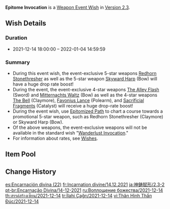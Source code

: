 {{Wish
|name              = Epitome Invocation 2021-12-14
|image             = Epitome Invocation 2021-12-14.png
|type              = Weapon Event
|duration          = event
|time_start        = 2021-12-14 18:00:00
|time_end          = 2022-01-04 14:59:59
|link              = https://genshin.hoyoverse.com/en/news/detail/17676
|preceding         = Epitome Invocation/2021-11-24
|alongside         = Oni's Royale/2021-12-14
|succeeding        = Epitome Invocation/2022-01-05
}}
'''Epitome Invocation''' is a [[Weapon Event Wish]] in [[Version 2.3]].

==Wish Details==
===Duration===
* 2021-12-14 18:00:00 &ndash; 2022-01-04 14:59:59

===Summary===
* During this event wish, the event-exclusive 5-star weapons [[Redhorn Stonethresher]] as well as the 5-star weapon [[Skyward Harp]] (Bow) will have a huge drop rate boost!
* During the event, the event-exclusive 4-star weapons [[The Alley Flash]] (Sword) and [[Mitternachts Waltz]] (Bow) as well as the 4-star weapons [[The Bell]] (Claymore), [[Favonius Lance]] (Polearm), and [[Sacrificial Fragments]] (Catalyst) will receive a huge drop-rate boost!
* During the event wish, use [[Epitomized Path]] to chart a course towards a promotional 5-star weapon, such as Redhorn Stonethresher (Claymore) or Skyward Harp (Bow).
* Of the above weapons, the event-exclusive weapons will not be available in the standard wish "[[Wanderlust Invocation]]."
* For information about rates, see [[Wish]]es.

==Item Pool==
{{Wish Pool
|weapon_5_F    = Redhorn Stonethresher; Skyward Harp
|weapon_4_F    = The Alley Flash; Mitternachts Waltz; The Bell; Favonius Lance; Sacrificial Fragments
|character_4   = Barbara; Beidou; Bennett; Chongyun; Diona; Fischl; Kujou Sara; Ningguang; Noelle; Razor; Rosaria; Sayu; Sucrose; Thoma; Xiangling; Xingqiu; Xinyan; Yanfei
|weapon_5      = Amos' Bow; Aquila Favonia; Lost Prayer to the Sacred Winds; Primordial Jade Winged-Spear; Skyward Atlas; Skyward Blade; Skyward Pride; Skyward Spine; Wolf's Gravestone
|weapon_4      = Dragon's Bane; Eye of Perception; Favonius Codex; Favonius Greatsword; Favonius Sword; Favonius Warbow; Lion's Roar; Rainslasher; Rust; Sacrificial Bow; Sacrificial Greatsword; Sacrificial Sword; The Flute; The Stringless; The Widsith
|weapon_3      = Black Tassel; Bloodtainted Greatsword; Cool Steel; Debate Club; Emerald Orb; Ferrous Shadow; Harbinger of Dawn; Magic Guide; Raven Bow; Sharpshooter's Oath; Skyrider Sword; Slingshot; Thrilling Tales of Dragon Slayers
}}

==Change History==
{{Change History|2.3}}

[[es:Encarnación divina (22)]]
[[fr:Incarnation divine/14.12.2021]]
[[ja:神鋳賦形/2.3-2]]
[[pt-br:Encarnação Divina/14-12-2021]]
[[ru:Воплощение божества/2021-12-14]]
[[th:สรรค์สร้างเซียน/2021-12-14]]
[[tr:İlahi Çağrı/2021-12-14]]
[[vi:Thân Hình Thần Đúc/2021-12-14]]